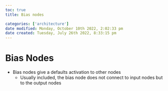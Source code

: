 ```yaml
---
toc: true
title: Bias nodes

categories: ['architecture']
date modified: Monday, October 10th 2022, 2:02:33 pm
date created: Tuesday, July 26th 2022, 8:33:15 pm
---
```


# Bias Nodes
- Bias nodes give a defaults activation to other nodes
	- Usually included, the bias node does not connect to input nodes but to the output nodes



